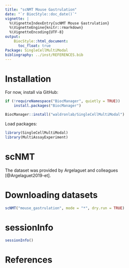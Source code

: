 ```yaml
---
title: "scNMT Mouse Gastrulation"
date: "`r BiocStyle::doc_date()`"
vignette: |
  %\VignetteIndexEntry{scNMT Mouse Gastrulation}
  %\VignetteEngine{knitr::rmarkdown}
  %\VignetteEncoding{UTF-8}
output:
    BiocStyle::html_document:
      toc_float: true
Package: SingleCellMultiModal
bibliography: ../inst/REFERENCES.bib
---
```


# Installation

For now, install via GitHub:

```r
if (!requireNamespace("BiocManager", quietly = TRUE))
    install.packages("BiocManager")

BiocManager::install("waldronlab/SingleCellMultiModal")
```

Load packages:

```r
library(SingleCellMultiModal)
library(MultiAssayExperiment)
```

# scNMT

The dataset was provided by Argelaguet and colleagues [@Argelaguet2019-et].

# Downloading datasets

```r
scNMT("mouse_gastrulation", mode = "*", dry.run = TRUE)
```

# sessionInfo

```r
sessionInfo()
```

# References

